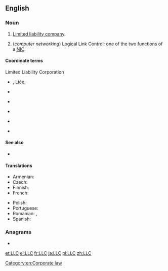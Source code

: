 ==English==
{{wikipedia}}

===Noun===
{{en-noun}}

# {{lb|en|business|legal}} [[limited liability company|Limited liability company]].
# (''computer networking'') Logical Link Control: one of the two functions of a [[NIC]].

====Coordinate terms====
; Limited Liability Corporation
* {{sense|Canada}} {{l|en|Ltd.}} {{qualifier|English}}, [[Ltée.]] {{qualifier|French}}
* {{sense|Germany}} {{l|en|GmbH}} {{qualifier|German}}
* {{sense|Italy}} {{l|en|SpA}} {{qualifier|Italian}}
* {{sense|Netherlands}} {{l|en|N.V.}} {{qualifier|Dutch}}
* {{sense|UK}} {{l|en|PLC}} {{qualifier|English}}
* {{sense|USA}} {{l|en|Inc.}} {{qualifier|English}}

====See also====
* {{l|en|Co.}}

====Translations====
{{trans-top|Limited Liability Company}}
* Armenian: {{t|hy|ՍՊԸ}}
* Czech: {{t|cs|s r.o.}}
* Finnish: {{t|fi|Oy}}
* French: {{t|fr|S.A.R.L.}}
{{trans-mid}}
* Polish: {{t+|pl|sp. z o.o.}}
* Portuguese: {{t|pt|Ltda.}}<!-- [[Limitada]] -->
* Romanian: {{t|ro|SRL}}, {{t|ro|S.R.L.}}
* Spanish: {{t|es|SRL}}
{{trans-bottom}}

===Anagrams===
* {{l|en|CLL}}

[[Category:en:Corporate law]]

[[et:LLC]]
[[el:LLC]]
[[fr:LLC]]
[[ja:LLC]]
[[pl:LLC]]
[[zh:LLC]]